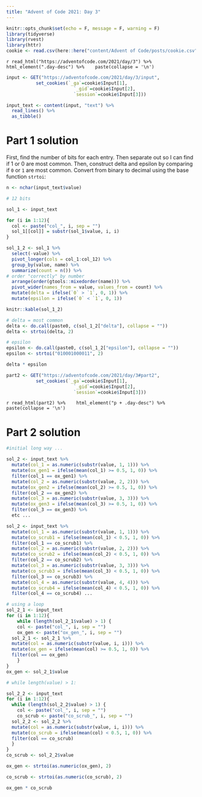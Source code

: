 ```yaml
---
title: "Advent of Code 2021: Day 3"
---
```


```r
knitr::opts_chunk$set(echo = F, message = F, warning = F)
library(tidyverse)
library(rvest)
library(httr)
cookie <- read.csv(here::here("content/Advent of Code/posts/cookie.csv"))
```

`r read_html("https://adventofcode.com/2021/day/3") %>% 
  html_element(".day-desc") %>% 
  paste(collapse = '\n') `
  
```r
input <- GET("https://adventofcode.com/2021/day/3/input", 
           set_cookies(`_ga`=cookie$Input[1], 
                         `_gid`=cookie$Input[2],
                         `session`=cookie$Input[3]))

input_text <- content(input, "text") %>% 
  read_lines() %>% 
  as_tibble()
```

# Part 1 solution

First, find the number of bits for each entry. Then separate out so I can find if 1 or 0 are most common. Then, construct delta and epsilon by comparing if `0` or `1` are most common. Convert from binary to decimal using the base function `strtoi`:

```r
n <- nchar(input_text$value)

# 12 bits

sol_1 <- input_text 

for (i in 1:12){
  col <- paste("col_", i, sep = "")
  sol_1[[col]] = substr(sol_1$value, i, i)
}

sol_1_2 <- sol_1 %>% 
  select(-value) %>% 
  pivot_longer(cols = col_1:col_12) %>% 
  group_by(value, name) %>% 
  summarize(count = n()) %>% 
# order "correctly" by number
  arrange(order(gtools::mixedorder(name))) %>% 
  pivot_wider(names_from = value, values_from = count) %>% 
  mutate(delta = ifelse(`0` > `1`, 0, 1)) %>% 
  mutate(epsilon = ifelse(`0` < `1`, 0, 1))

knitr::kable(sol_1_2)

# delta = most common
delta <- do.call(paste0, c(sol_1_2["delta"], collapse = ""))
delta <- strtoi(delta, 2)

# epsilon
epsilon <- do.call(paste0, c(sol_1_2["epsilon"], collapse = ""))
epsilon <- strtoi("010001000011", 2)

delta * epsilon
```


```r
part2 <- GET("https://adventofcode.com/2021/day/3#part2", 
           set_cookies(`_ga`=cookie$Input[1], 
                         `_gid`=cookie$Input[2],
                         `session`=cookie$Input[3]))
```

`r read_html(part2) %>% 
  html_element("p + .day-desc") %>% 
  paste(collapse = '\n')`

# Part 2 solution


```r
#initial long way ...

sol_2 <- input_text %>% 
  mutate(col_1 = as.numeric(substr(value, 1, 1))) %>% 
  mutate(ox_gen1 = ifelse(mean(col_1) >= 0.5, 1, 0)) %>% 
  filter(col_1 == ox_gen1) %>%   
  mutate(col_2 = as.numeric(substr(value, 2, 2))) %>% 
  mutate(ox_gen2 = ifelse(mean(col_2) >= 0.5, 1, 0)) %>% 
  filter(col_2 == ox_gen2) %>%   
  mutate(col_3 = as.numeric(substr(value, 3, 3))) %>% 
  mutate(ox_gen3 = ifelse(mean(col_3) >= 0.5, 1, 0)) %>% 
  filter(col_3 == ox_gen3) %>%   
  etc ...

sol_2 <- input_text %>% 
  mutate(col_1 = as.numeric(substr(value, 1, 1))) %>% 
  mutate(co_scrub1 = ifelse(mean(col_1) < 0.5, 1, 0)) %>% 
  filter(col_1 == co_scrub1) %>%   
  mutate(col_2 = as.numeric(substr(value, 2, 2))) %>% 
  mutate(co_scrub2 = ifelse(mean(col_2) < 0.5, 1, 0)) %>% 
  filter(col_2 == co_scrub2) %>%   
  mutate(col_3 = as.numeric(substr(value, 3, 3))) %>% 
  mutate(co_scrub3 = ifelse(mean(col_3) < 0.5, 1, 0)) %>% 
  filter(col_3 == co_scrub3) %>%   
  mutate(col_4 = as.numeric(substr(value, 4, 4))) %>% 
  mutate(co_scrub4 = ifelse(mean(col_4) < 0.5, 1, 0)) %>% 
  filter(col_4 == co_scrub4) ...
```

```r
# using a loop
sol_2_1 <- input_text
for (i in 1:12){
    while (length(sol_2_1$value) > 1) {
    col <- paste("col_", i, sep = "")
    ox_gen <- paste("ox_gen_", i, sep = "")
  sol_2_1 <- sol_2_1 %>% 
  mutate(col = as.numeric(substr(value, i, i))) %>% 
  mutate(ox_gen = ifelse(mean(col) >= 0.5, 1, 0)) %>% 
  filter(col == ox_gen) 
    }
}
ox_gen <- sol_2_1$value

# while length(value) > 1:

sol_2_2 <- input_text
for (i in 1:12){
  while (length(sol_2_2$value) > 1) {
    col <- paste("col_", i, sep = "")
    co_scrub <- paste("co_scrub_", i, sep = "")
  sol_2_2 <- sol_2_2 %>% 
  mutate(col = as.numeric(substr(value, i, i))) %>% 
  mutate(co_scrub = ifelse(mean(col) < 0.5, 1, 0)) %>% 
  filter(col == co_scrub) 
  }
}
co_scrub <- sol_2_2$value

ox_gen <- strtoi(as.numeric(ox_gen), 2)

co_scrub <- strtoi(as.numeric(co_scrub), 2)

ox_gen * co_scrub
```


